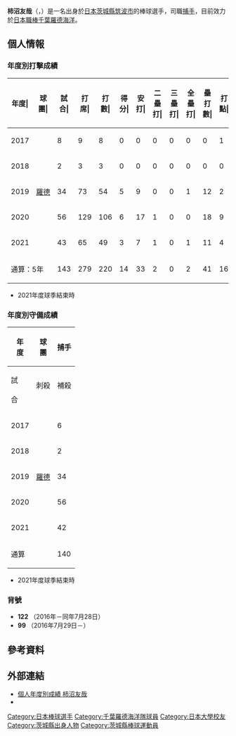{{Infobox NPB player|
|name=柿沼友哉|
|image=|
|width=300|
|position=捕手|
|team=千葉羅德海洋|
|number=99|
|bats=右|
|throws=右|
|birthdate={{birth_date_and_age|1993|5|12|mf=y}}|
|birthplace={{JPN}}[[茨城縣|茨城縣]][[筑波市|筑波市]]|
|debutdate=6月17日
|debutyear=2017年
|debutteam=千葉羅德海洋
|statyear=2021年球季
|stat1label=打擊率
|stat1value=0.150
|stat2label=全壘打
|stat2value=2
|stat3label=打點
|stat3value=16
|stat4label=盜壘
|stat4value=0
|teams=<nowiki></nowiki>
* 誠惠高等學校
* [[日本大學|日本大學]]
* [[千葉羅德海洋|千葉羅德海洋]]（2016年－）
}}
{{MedalTableTop}}
{{MedalSport|男子[[棒球|棒球]]}}
{{MedalCountry|{{JPN}}}}
{{MedalCompetition|[[U-23世界盃棒球賽|U-23世界盃棒球賽]]}}
{{MedalGold|[[2016年U-23世界盃棒球賽|2016年 蒙特雷]]|隊際}}
{{MedalBottom}}
{{Japanese|japanese=柿沼 友哉|kana=かきぬま ともや|romaji=Kakinuma Tomoya}}

'''柿沼友哉'''（{{jpn|j=柿沼 友哉|hg=かきぬま ともや|rm=Kakinuma Tomoya}}，{{bd|1993年|5月12日||catIdx=Kakinuma, Tomoya}}）是一名出身於[[日本|日本]][[茨城縣|茨城縣]][[筑波市|筑波市]]的棒球選手，司職[[捕手|捕手]]，目前效力於[[日本職棒|日本職棒]][[千葉羅德海洋|千葉羅德海洋]]。

== 個人情報 ==
=== 年度別打擊成績 ===
{| class="wikitable" style="text-align:right; font-size:small"
|-bgcolor="#efefef"
!年度|!!球團|!!試合|!!打<br>席|!!打<br>數|!!得分|!!安打|!!二<br>壘<br>打|!!三<br>壘<br>打|!!全<br>壘<br>打|!!壘<br>打<br>數|!!打點|!!盜壘|!!盜<br>壘<br>刺|!!觸擊|!!犧<br>牲<br>打|!!保送|!!敬遠|!!觸身|!!三振|!!雙殺|!!打<br>擊<br>率|!!上<br>壘<br>率|!!長<br>打<br>率|!!OPS
|-
|style="text-align:center;"|2017
|rowspan="5" style="text-align:center; white-space:nowrap;"|[[千葉羅德海洋|羅德]]
|8||9||8||0||0||0||0||0||0||1||0||0||1||0||0||0||0||2||1||.000||.000||.000||.000
|-
|style="text-align: center;"|2018
|2||3||3||0||0||0||0||0||0||0||0||0||0||0||0||0||0||0||0||.000||.000||.000||.000
|-
|style="text-align: center;"|2019
|34||73||54||5||9||0||0||1||12||2||0||0||10||0||4||0||5||20||0||.167||.286||.222||.508
|-
|style="text-align: center;"|2020
|56||129||106||6||17||1||0||0||18||9||0||0||15||0||5||0||3||31||2||.160||.219||.170||.389
|-
|style="text-align:center;"|2021
|43||65||49||3||7||1||0||1||11||4||0||1||10||0||6||0||0||12||4||.143||.236||.224||.431
|-
!colspan="2"|通算：5年
|143||279||220||14||33||2||0||2||41||16||0||1||15||0||15||0||8||65||7||.150||.230||.186||.417
|}
* 2021年度球季結束時

=== 年度別守備成績 ===
{| class="wikitable" style="text-align: right; font-size: small;"
!rowspan="2"|年<br />度!!rowspan="2"|球<br />團!!colspan="11"|捕手
|-style="line-height:1.25em; text-align:center;"
!試<br /><br />合!!刺殺<br /><br />!!補殺<br /><br />!!失策<br /><br />!!併殺<br /><br />!!守備率<br /><br />!!捕逸<br /><br />!!企<br />圖<br />數!!許<br />盗<br />壘!!盗壘刺<br />壘<br />!!盗壘阻止率<br /><br />
|-
|style="text-align:center;"|2017
|rowspan="5" style="text-align:center; white-space:nowrap;"|[[千葉羅德海洋|羅德]]
|6||19||3||1||0||.957||1||4||1||3||.750
|-
|style="text-align:center;"|2018
|2||9||2||0||0||1.000||0||2||1||1||.500
|-
|style="text-align:center;"|2019
|34||187||28||0||4||1.000||2||23||11||12||.522
|-
|style="text-align:center;"|2020
|56||291||22||1||4||.997||1||32||22||10||.313
|-
|style="text-align:center;"|2021
|42||170||18||2||0||.989||1||27||20||7||.259
|-
!colspan="2"|通算
|140||676||73||4||8||.995||5||88||55||33||.375
|}
* 2021年度球季結束時

=== 背號 ===
* '''122''' （2016年－同年7月28日）
* '''99''' （2016年7月29日－）

== 參考資料 ==
{{reflist}}

== 外部連結 ==
* [http://npb.jp/bis/players/21525132.html 個人年度別成績 柿沼友哉] {{Wayback|url=http://npb.jp/bis/players/21525132.html |date=20210317123345 }} {{ja icon}}
* {{Baseballstats|brm=kakinu000tom}}

{{千葉羅德海洋球團球員名單}}
{{2016年U-23世界盃棒球賽日本代表隊}}
{{DEFAULTSORT:Kakinuma, Tomoya}}
[[Category:日本棒球選手|Category:日本棒球選手]]
[[Category:千葉羅德海洋隊球員|Category:千葉羅德海洋隊球員]]
[[Category:日本大學校友|Category:日本大學校友]]
[[Category:茨城縣出身人物|Category:茨城縣出身人物]]
[[Category:茨城縣棒球運動員|Category:茨城縣棒球運動員]]